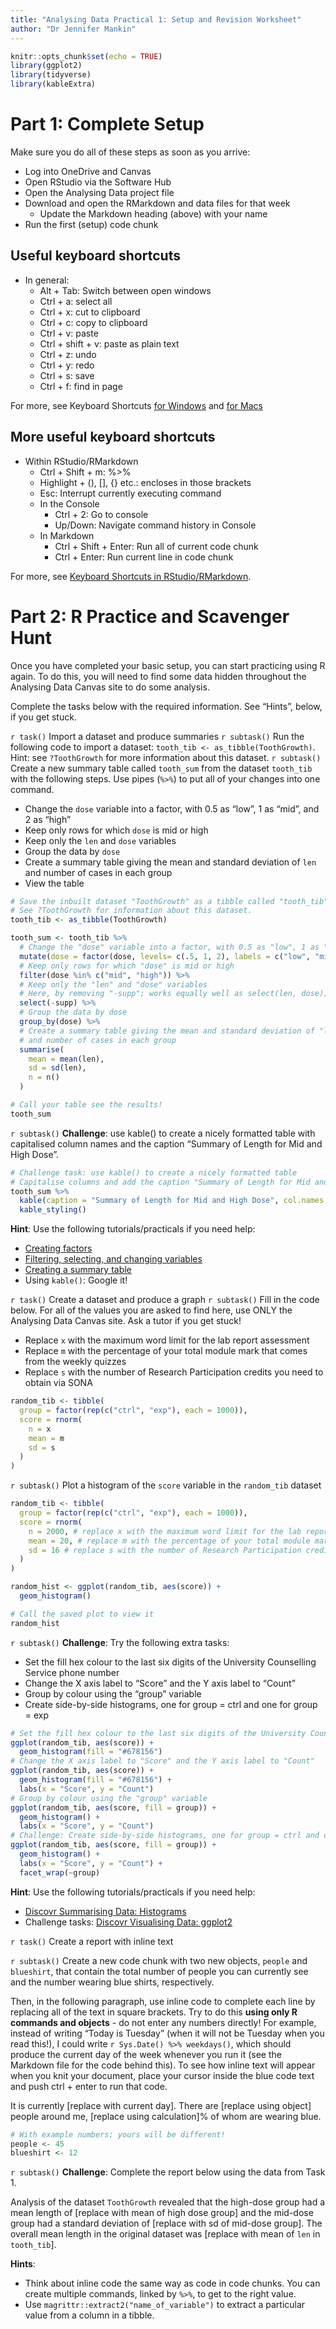 ---
title: "Analysing Data Practical 1: Setup and Revision Worksheet"
author: "Dr Jennifer Mankin"
---

```{r setup, include=FALSE}
knitr::opts_chunk$set(echo = TRUE)
library(ggplot2)
library(tidyverse)
library(kableExtra)
```

# Part 1: Complete Setup

Make sure you do all of these steps as soon as you arrive:

* Log into OneDrive and Canvas
* Open RStudio via the Software Hub
* Open the Analysing Data project file
* Download and open the RMarkdown and data files for that week
  + Update the Markdown heading (above) with your name
* Run the first (setup) code chunk

## Useful keyboard shortcuts

* In general:
  + Alt + Tab: Switch between open windows
  + Ctrl + a: select all
  + Ctrl + x: cut to clipboard
  + Ctrl + c: copy to clipboard
  + Ctrl + v: paste
  + Ctrl + shift + v: paste as plain text
  + Ctrl + z: undo
  + Ctrl + y: redo
  + Ctrl + s: save
  + Ctrl + f: find in page

For more, see Keyboard Shortcuts [for Windows](https://support.microsoft.com/en-gb/help/12445/windows-keyboard-shortcuts) and [for Macs](https://support.apple.com/en-us/HT201236) 

## More useful keyboard shortcuts

* Within RStudio/RMarkdown
  + Ctrl + Shift + m: %>% 
  + Highlight + (), [], {} etc.: encloses in those brackets
  + Esc: Interrupt currently executing command
  + In the Console
    - Ctrl + 2: Go to console
    - Up/Down: Navigate command history in Console
  + In Markdown
    - Ctrl + Shift + Enter: Run all of current code chunk
    - Ctrl + Enter: Run current line in code chunk

For more, see [Keyboard Shortcuts in RStudio/RMarkdown](https://support.rstudio.com/hc/en-us/articles/200711853-Keyboard-Shortcuts).

# Part 2: R Practice and Scavenger Hunt

Once you have completed your basic setup, you can start practicing using R again. To do this, you will need to find some data hidden throughout the Analysing Data Canvas site to do some analysis.

Complete the tasks below with the required information. See "Hints", below, if you get stuck.

`r task()` Import a dataset and produce summaries
`r subtask()` Run the following code to import a dataset: `tooth_tib <- as_tibble(ToothGrowth)`. Hint: see `?ToothGrowth` for more information about this dataset.
`r subtask()` Create a new summary table called `tooth_sum` from the dataset `tooth_tib` with the following steps. Use pipes (`%>%`) to put all of your changes into one command.

* Change the `dose` variable into a factor, with 0.5 as "low", 1 as "mid", and 2 as "high"
* Keep only rows for which `dose` is mid or high
* Keep only the `len` and `dose` variables
* Group the data by `dose`
* Create a summary table giving the mean and standard deviation of `len` and number of cases in each group
* View the table

```{r task1, include = solution, class = "solution"}
# Save the inbuilt dataset "ToothGrowth" as a tibble called "tooth_tib". 
# See ?ToothGrowth for information about this dataset.
tooth_tib <- as_tibble(ToothGrowth)

tooth_sum <- tooth_tib %>% 
  # Change the "dose" variable into a factor, with 0.5 as "low", 1 as "mid", and 2 as "high"
  mutate(dose = factor(dose, levels= c(.5, 1, 2), labels = c("low", "mid", "high"))) %>% 
  # Keep only rows for which "dose" is mid or high
  filter(dose %in% c("mid", "high")) %>% 
  # Keep only the "len" and "dose" variables
  # Here, by removing "-supp"; works equally well as select(len, dose))
  select(-supp) %>% 
  # Group the data by dose
  group_by(dose) %>% 
  # Create a summary table giving the mean and standard deviation of "len"
  # and number of cases in each group
  summarise(
    mean = mean(len),
    sd = sd(len),
    n = n()
  )

# Call your table see the results!
tooth_sum
```

`r subtask()` **Challenge**: use kable() to create a nicely formatted table with capitalised column names and the caption "Summary of Length for Mid and High Dose".

```{r task1challenge, include = solution, class = "solution"}
# Challenge task: use kable() to create a nicely formatted table
# Capitalise columns and add the caption "Summary of Length for Mid and High Dose"
tooth_sum %>% 
  kable(caption = "Summary of Length for Mid and High Dose", col.names = c("Dose", "M", "SD", "N")) %>% 
  kable_styling()
```
**Hint**: Use the following tutorials/practicals if you need help:

* [Creating factors](http://milton-the-cat.rocks/learnr/r/discovr_01/#section-data-types)
* [Filtering, selecting, and changing variables](http://milton-the-cat.rocks/learnr/r/discovr_01/#section-tibbles)
* [Creating a summary table](http://milton-the-cat.rocks/learnr/r/discovr_02/#section-creating-a-summary-table)
* Using `kable()`: Google it!

`r task()` Create a dataset and produce a graph
`r subtask()` Fill in the code below. For all of the values you are asked to find here, use ONLY the Analysing Data Canvas site. Ask a tutor if you get stuck!
 
 * Replace `x` with the maximum word limit for the lab report assessment
 * Replace `m` with the percentage of your total module mark that comes from the weekly quizzes
 * Replace `s` with the number of Research Participation credits you need to obtain via SONA
 
```{r task2setup, eval = FALSE}
random_tib <- tibble(
  group = factor(rep(c("ctrl", "exp"), each = 1000)),
  score = rnorm(
    n = x
    mean = m
    sd = s
  )
)
```

`r subtask()` Plot a histogram of the `score` variable in the `random_tib` dataset

```{r task2, include = solution, class = "solution"}
random_tib <- tibble(
  group = factor(rep(c("ctrl", "exp"), each = 1000)),
  score = rnorm(
    n = 2000, # replace x with the maximum word limit for the lab report assessment
    mean = 20, # replace m with the percentage of your total module mark that comes from the weekly quizzes
    sd = 16 # replace s with the number of Research Participation credits you need to obtain via SONA
  )
)

random_hist <- ggplot(random_tib, aes(score)) +
  geom_histogram()

# Call the saved plot to view it
random_hist
```

`r subtask()` **Challenge**: Try the following extra tasks:

* Set the fill hex colour to the last six digits of the University Counselling Service phone number
* Change the X axis label to "Score" and the Y axis label to "Count"
* Group by colour using the "group" variable
* Create side-by-side histograms, one for group = ctrl and one for group = exp

```{r task2challenge, include = solution, class = "solution"}
# Set the fill hex colour to the last six digits of the University Counselling Service phone number
ggplot(random_tib, aes(score)) +
  geom_histogram(fill = "#678156")
# Change the X axis label to "Score" and the Y axis label to "Count"
ggplot(random_tib, aes(score)) +
  geom_histogram(fill = "#678156") +
  labs(x = "Score", y = "Count")
# Group by colour using the "group" variable
ggplot(random_tib, aes(score, fill = group)) +
  geom_histogram() +
  labs(x = "Score", y = "Count")
# Challenge: Create side-by-side histograms, one for group = ctrl and one for group = exp
ggplot(random_tib, aes(score, fill = group)) +
  geom_histogram() +
  labs(x = "Score", y = "Count") +
  facet_wrap(~group)
```

**Hint**: Use the following tutorials/practicals if you need help:

* [Discovr Summarising Data: Histograms](http://milton-the-cat.rocks/learnr/r/discovr_02/#section-histograms)
* Challenge tasks: [Discovr Visualising Data: ggplot2](http://milton-the-cat.rocks/learnr/r/discovr_05/#section-boxplots-aka-box-whisker-plots)

`r task()` Create a report with inline text

`r subtask()` Create a new code chunk with two new objects, `people` and `blueshirt`, that contain the total number of people you can currently see and the number wearing blue shirts, respectively.

Then, in the following paragraph, use inline code to complete each line by replacing all of the text in square brackets. Try to do this **using only R commands and objects** - do not enter any numbers directly! For example, instead of writing "Today is Tuesday" (when it will not be Tuesday when you read this!), I could write `r Sys.Date() %>% weekdays()`, which should produce the current day of the week whenever you run it (see the Markdown file for the code behind this). To see how inline text will appear when you knit your document, place your cursor inside the blue code text and push ctrl + enter to run that code.

It is currently [replace with current day]. There are [replace using object] people around me, [replace using calculation]% of whom are wearing blue. 

```{r task3setup, include = solution, class = "solution"}
# With example numbers; yours will be different!
people <- 45
blueshirt <- 12
```

<!-- solution
It is currently `r Sys.Date() %>% weekdays()`. There are `r people` people around me, `r (blueshirt/people*100) %>% round(2)`% of whom are wearing blue. 
-->

`r subtask()` **Challenge**: Complete the report below using the data from Task 1.

Analysis of the dataset `ToothGrowth` revealed that the high-dose group had a mean length of [replace with mean of high dose group] and the mid-dose group had a standard deviation of [replace with sd of mid-dose group]. The overall mean length in the original dataset was [replace with mean of `len` in `tooth_tib`].

<!-- solution
Analysis of the dataset `ToothGrowth` revealed that the high-dose group had a mean length of `r tooth_sum %>% filter(dose == "high") %>% magrittr::extract2("mean") %>% round(2)` and the mid-dose group had a standard deviation of `r tooth_sum %>% filter(dose == "mid") %>% magrittr::extract2("sd") %>% round(2)`. The overall mean length in the original dataset was `r tooth_tib %>% summarise(mean = mean(len)) %>% magrittr::extract2("mean") %>% round(2)`.
-->

**Hints**:

* Think about inline code the same way as code in code chunks. You can create multiple commands, linked by `%>%`, to get to the right value.
* Use `magrittr::extract2("name_of_variable")` to extract a particular value from a column in a tibble.

